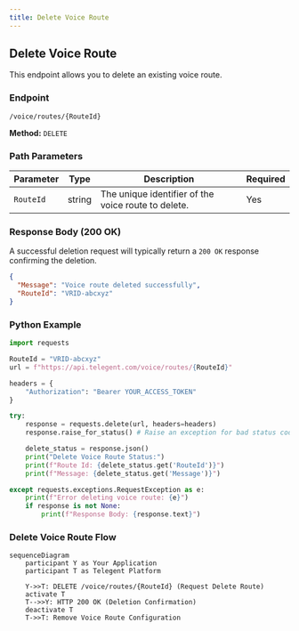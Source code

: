 ```yaml
---
title: Delete Voice Route
---
```


## Delete Voice Route

This endpoint allows you to delete an existing voice route.

### Endpoint

`/voice/routes/{RouteId}`

**Method:** `DELETE`

### Path Parameters

| Parameter | Type   | Description                         | Required |
|-----------|--------|-------------------------------------|----------|
| `RouteId`  | string | The unique identifier of the voice route to delete. | Yes      |

### Response Body (200 OK)

A successful deletion request will typically return a `200 OK` response confirming the deletion.

```json
{
  "Message": "Voice route deleted successfully",
  "RouteId": "VRID-abcxyz"
}
```

### Python Example

```python
import requests

RouteId = "VRID-abcxyz"
url = f"https://api.telegent.com/voice/routes/{RouteId}"

headers = {
    "Authorization": "Bearer YOUR_ACCESS_TOKEN"
}

try:
    response = requests.delete(url, headers=headers)
    response.raise_for_status() # Raise an exception for bad status codes

    delete_status = response.json()
    print("Delete Voice Route Status:")
    print(f"Route Id: {delete_status.get('RouteId')}")
    print(f"Message: {delete_status.get('Message')}")

except requests.exceptions.RequestException as e:
    print(f"Error deleting voice route: {e}")
    if response is not None:
        print(f"Response Body: {response.text}")
```

### Delete Voice Route Flow

```mermaid
sequenceDiagram
    participant Y as Your Application
    participant T as Telegent Platform

    Y->>T: DELETE /voice/routes/{RouteId} (Request Delete Route)
    activate T
    T-->>Y: HTTP 200 OK (Deletion Confirmation)
    deactivate T
    T->>T: Remove Voice Route Configuration
``` 